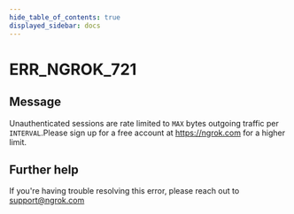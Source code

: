 ```yaml
---
hide_table_of_contents: true
displayed_sidebar: docs
---
```



# ERR_NGROK_721

## Message

Unauthenticated sessions are rate limited to `MAX` bytes outgoing traffic per `INTERVAL`.Please sign up for a free account at https://ngrok.com for a higher limit.

<ErrorDetails error="err_ngrok_721" />

## Further help

If you're having trouble resolving this error, please reach out to [support@ngrok.com](mailto:support@ngrok.com?subject=Help%20with%20ERR_NGROK_721)

